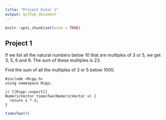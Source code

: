 ```yaml
---
title: "Project Euler 1"
output: github_document
---
```


```r
knitr::opts_chunk$set(echo = TRUE)
```

## Project 1

If we list all the natural numbers below 10 that are multiples of 3 or 5, we get 3, 5, 6 and 9. The sum of these multiples is 23.

Find the sum of all the multiples of 3 or 5 below 1000.

```Rcpp
#include <Rcpp.h>
using namespace Rcpp;

// [[Rcpp::export]]
NumericVector timesTwo(NumericVector x) {
  return x * 2;
}
```


```r
timesTwo(8)
```